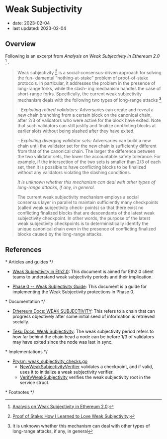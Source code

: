 # Weak Subjectivity

- date: 2023-02-04
- last updated: 2023-02-04

## Overview

Following is an excerpt from _Analysis on Weak Subjectivity in Ethereum 2.0_ [^1] .

> Weak subjectivity [^2] is a social-consensus-driven approach for solving the fun- damental “nothing-at-stake” problem of proof-of-stake protocols. In particular, it addresses the problem in the presence of long-range forks, while the slash- ing mechanism handles the case of short-range forks. Specifically, the current weak subjectivity mechanism deals with the following two types of long-range attacks [^3]
>
> – _Exploiting retired validators:_ Adversaries can create and reveal a new chain branching from a certain block on the canonical chain, after 2/3 of validators who were active for the block have exited. Note that such validators can still justify and finalize conflicting blocks at earlier slots without being slashed after they have exited.
>
> – _Exploiting diverging validator sets:_ Adversaries can build a new chain until the validator set for the new chain is sufficiently different from that of the canonical chain. The larger the difference between the two validator sets, the lower the accountable safety tolerance. For example, if the intersection of the two sets is smaller than 2/3 of each set, then it is possible to have conflicting blocks to be finalized without any validators violating the slashing conditions.
>
> _It is unknown whether this mechanism can deal with other types of long-range attacks, if any, in general._
>
> The current weak subjectivity mechanism employs a social consensus layer in parallel to maintain sufficiently many checkpoints (called weak subjectivity check- points) so that there exist no conflicting finalized blocks that are descendants of the latest weak subjectivity checkpoint. In other words, the purpose of the latest weak subjectivity checkpoints is to deterministically identify the unique canonical chain even in the presence of conflicting finalized blocks caused by the long-range attacks.

## References

\* Articles and guides \*/

- [Weak Subjectivity in Eth2.0](https://notes.ethereum.org/@adiasg/weak-subjectvity-eth2): This document is aimed for Eth2.0 client teams to understand weak subjectivity periods and their implication.

- [Phase 0 -- Weak Subjectivity Guide](https://github.com/ethereum/consensus-specs/blob/master/specs/phase0/weak-subjectivity.mdx): This document is a guide for implementing the Weak Subjectivity protections in Phase 0.

\* Documentation \*/

- [Ethereum Docs: WEAK SUBJECTIVITY](https://ethereum.org/en/developers/docs/consensus-mechanisms/pos/weak-subjectivity/): This refers to a chain that can progress objectively after some initial seed of information is retrieved socially.

- [Teku Docs: Weak Subjectivity](https://docs.teku.consensys.net/Concepts/Weak-Subjectivity/): The weak subjectivity period refers to how far behind the chain head a node can be before 1/3 of validators may have exited since the node was last in sync.

\* Implementations \*/

- [Prysm: weak_subjectivity_checks.go](https://github.com/prysmaticlabs/prysm/blob/develop/beacon-chain/blockchain/weak_subjectivity_checks.go)
  - [NewWeakSubjectivityVerifier](https://github.com/prysmaticlabs/prysm/blob/develop/beacon-chain/blockchain/weak_subjectivity_checks.go#L31) validates a checkpoint, and if valid, uses it to initialize a weak subjectivity verifier.
  - [VerifyWeakSubjectivity](https://github.com/prysmaticlabs/prysm/blob/develop/beacon-chain/blockchain/weak_subjectivity_checks.go#L52) verifies the weak subjectivity root in the service struct.

\* Footnotes \*/
[^1]: [Analysis on Weak Subjectivity in Ethereum 2.0](https://github.com/runtimeverification/beacon-chain-verification/blob/master/weak-subjectivity/weak-subjectivity-analysis.pdf):

[^2]: [Proof of Stake: How I Learned to Love Weak Subjectivity](https://blog.ethereum.org/2014/11/25/proof-stake-learned-love-weak-subjectivity):

[^3]: It is unknown whether this mechanism can deal with other types of long-range attacks, if any, in general

